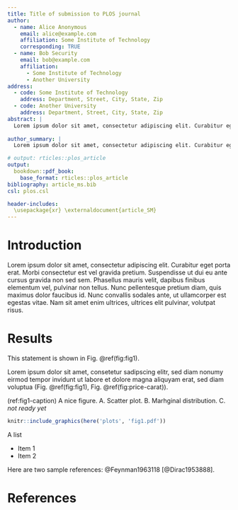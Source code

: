 ```yaml
---
title: Title of submission to PLOS journal
author:
  - name: Alice Anonymous
    email: alice@example.com
    affiliation: Some Institute of Technology
    corresponding: TRUE
  - name: Bob Security
    email: bob@example.com
    affiliation: 
      - Some Institute of Technology
      - Another University
address:
  - code: Some Institute of Technology
    address: Department, Street, City, State, Zip
  - code: Another University
    address: Department, Street, City, State, Zip
abstract: |
  Lorem ipsum dolor sit amet, consectetur adipiscing elit. Curabitur eget porta erat. Morbi consectetur est vel gravida pretium. Suspendisse ut dui eu ante cursus gravida non sed sem. Nullam sapien tellus, commodo id velit id, eleifend volutpat quam. Phasellus mauris velit, dapibus finibus elementum vel, pulvinar non tellus. Nunc pellentesque pretium diam, quis maximus dolor faucibus id. Nunc convallis sodales ante, ut ullamcorper est egestas vitae. Nam sit amet enim ultrices, ultrices elit pulvinar, volutpat risus.
  
author_summary: |
  Lorem ipsum dolor sit amet, consectetur adipiscing elit. Curabitur eget porta erat. Morbi consectetur est vel gravida pretium. Suspendisse ut dui eu ante cursus gravida non sed sem. Nullam sapien tellus, commodo id velit id, eleifend volutpat quam. Phasellus mauris velit, dapibus finibus elementum vel, pulvinar non tellus. Nunc pellentesque pretium diam, quis maximus dolor faucibus id. Nunc convallis sodales ante, ut ullamcorper est egestas vitae. Nam sit amet enim ultrices, ultrices elit pulvinar, volutpat risus.

# output: rticles::plos_article
output:
  bookdown::pdf_book:
    base_format: rticles::plos_article
bibliography: article_ms.bib
csl: plos.csl

header-includes:
  \usepackage{xr} \externaldocument{article_SM}
---
```


<!-- _Text based on plos sample manuscript, see [http://journals.plos.org/ploscompbiol/s/latex](http://journals.plos.org/ploscompbiol/s/latex)_ -->

# Introduction

Lorem ipsum dolor sit amet, consectetur adipiscing elit. Curabitur eget porta erat. Morbi consectetur est vel gravida pretium. Suspendisse ut dui eu ante cursus gravida non sed sem. Phasellus mauris velit, dapibus finibus elementum vel, pulvinar non tellus. Nunc pellentesque pretium diam, quis maximus dolor faucibus id. Nunc convallis sodales ante, ut ullamcorper est egestas vitae. Nam sit amet enim ultrices, ultrices elit pulvinar, volutpat risus.

# Results
This statement is shown in Fig. \@ref(fig:fig1).

Lorem ipsum dolor sit amet, consetetur sadipscing elitr, sed diam nonumy eirmod tempor invidunt ut labore et dolore magna aliquyam erat, sed diam voluptua (Fig. \@ref(fig:fig1), Fig. \@ref(fig:price-carat)).


(ref:fig1-caption) A nice figure. A. Scatter plot. B. Marhginal distribution. C. *not ready yet*

```r
knitr::include_graphics(here('plots', 'fig1.pdf'))
```


A list

- Item 1
- Item 2

Here are two sample references: @Feynman1963118 [@Dirac1953888].

# References {#references .unnumbered}
